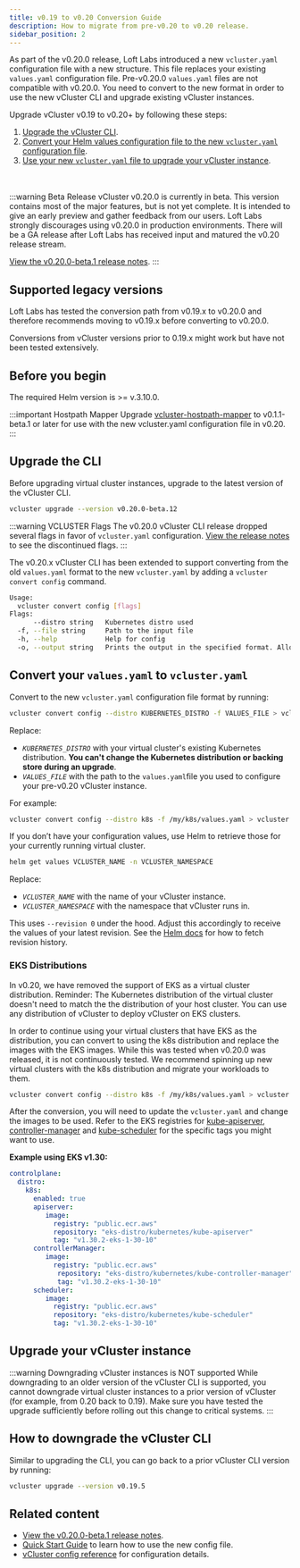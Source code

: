 ```yaml
---
title: v0.19 to v0.20 Conversion Guide
description: How to migrate from pre-v0.20 to v0.20 release.
sidebar_position: 2
---
```




As part of the v0.20.0 release, Loft Labs introduced a new `vcluster.yaml` configuration file with a new structure. This file replaces your existing `values.yaml` configuration file. Pre-v0.20.0 `values.yaml` files are not compatible with v0.20.0. You need to convert to the new format in order to use the new vCluster CLI and upgrade existing vCluster instances.

Upgrade vCluster v0.19 to v0.20+ by following these steps:

1. [Upgrade the vCluster CLI](#upgrade-the-cli).
1. [Convert your Helm values configuration file to the new `vcluster.yaml` configuration file](#convert-your-valuesyaml-to-vclusteryaml).
1. [Use your new `vcluster.yaml` file to upgrade your vCluster instance](#upgrade-your-vcluster-instance).

<br></br>
:::warning Beta Release
vCluster v0.20.0 is currently in beta. This version contains most of the major features, but is not yet complete. It is intended to give an early preview and gather feedback from our users. Loft Labs strongly discourages using v0.20.0 in production environments. There will be a GA release after Loft Labs has received input and matured the v0.20 release stream.


[View the v0.20.0-beta.1 release notes](https://github.com/loft-sh/vcluster/releases/tag/v0.20.0-beta.1).
:::

## Supported legacy versions

Loft Labs has tested the conversion path from v0.19.x to v0.20.0 and therefore recommends moving to v0.19.x before converting to v0.20.0.

Conversions from vCluster versions prior to 0.19.x might work but have not been tested extensively.

## Before you begin

The required Helm version is >= v.3.10.0.

:::important Hostpath Mapper
Upgrade [vcluster-hostpath-mapper](https://github.com/loft-sh/vcluster-hostpath-mapper) to v0.1.1-beta.1 or later for use with the new vcluster.yaml configuration file in v0.20.
:::

## Upgrade the CLI

Before upgrading virtual cluster instances, upgrade to the latest version of the vCluster CLI.

```BASH
vcluster upgrade --version v0.20.0-beta.12
```
:::warning VCLUSTER Flags
The v0.20.0 vCluster CLI release dropped several flags in favor of `vcluster.yaml` configuration. [View the release notes](https://github.com/loft-sh/vcluster/releases/tag/v0.20.0-beta.1) to see the discontinued flags.
:::


The v0.20.x vCluster CLI has been extended to support converting from the old `values.yaml` format to the new `vcluster.yaml` by adding a `vcluster convert config` command.

```BASH
Usage:
  vcluster convert config [flags]
Flags:
      --distro string   Kubernetes distro used
  -f, --file string     Path to the input file
  -h, --help            Help for config
  -o, --output string   Prints the output in the specified format. Allowed values: yaml, json (default "yaml")
```

## Convert your `values.yaml` to `vcluster.yaml`

Convert to the new `vcluster.yaml` configuration file format by running:

```BASH
vcluster convert config --distro KUBERNETES_DISTRO -f VALUES_FILE > vcluster.yaml
```

Replace:

- _`KUBERNETES_DISTRO`_ with your virtual cluster's existing Kubernetes distribution. **You can't change the Kubernetes distribution or backing store during an upgrade**.
- _`VALUES_FILE`_ with the path to the `values.yaml`file you used to configure your pre-v0.20 vCluster instance.


For example:

```BASH
vcluster convert config --distro k8s -f /my/k8s/values.yaml > vcluster.yaml
```

If you don’t have your configuration values, use Helm to retrieve those for your currently running virtual cluster.

```bash
helm get values VCLUSTER_NAME -n VCLUSTER_NAMESPACE
```

Replace:

- _`VCLUSTER_NAME`_ with the name of your vCluster instance.
- _`VCLUSTER_NAMESPACE`_ with the namespace that vCluster runs in.

This uses `--revision 0` under the hood. Adjust this accordingly to receive the values of your latest revision. See the [Helm docs](https://helm.sh/docs/helm/helm_history/) for how to fetch revision history.

### EKS Distributions

In v0.20, we have removed the support of EKS as a virtual cluster distribution. Reminder: The Kubernetes distribution of the virtual cluster doesn't need to match the the distribution of your host cluster. You can use any distribution of vCluster to deploy vCluster on EKS clusters.

In order to continue using your virtual clusters that have EKS as the distribution, you can convert to using the k8s distribution and replace the images with the EKS images. While this was tested when v0.20.0 was released, it is not continuously tested. We recommend spinning up new virtual clusters with the k8s distribution and migrate your workloads to them. 

```bash
vcluster convert config --distro k8s -f /my/k8s/values.yaml > vcluster.yaml
```

After the conversion, you will need to update the `vcluster.yaml` and change the images to be used. Refer to the EKS registries for [kube-apiserver](https://gallery.ecr.aws/eks-distro/kubernetes/kube-apiserver), [controller-manager](https://gallery.ecr.aws/eks-distro/kubernetes/kube-controller-manager) and [kube-scheduler](https://gallery.ecr.aws/eks-distro/kubernetes/kube-scheduler) for the specific tags you might want to use.

**Example using EKS v1.30:**

```yaml
controlplane:
  distro:
    k8s:
      enabled: true
      apiserver:
         image:
           registry: "public.ecr.aws"
           repository: "eks-distro/kubernetes/kube-apiserver"
           tag: "v1.30.2-eks-1-30-10"
      controllerManager:
         image:
           registry: "public.ecr.aws"
            repository: "eks-distro/kubernetes/kube-controller-manager"
            tag: "v1.30.2-eks-1-30-10"
      scheduler:
         image:
           registry: "public.ecr.aws"
           repository: "eks-distro/kubernetes/kube-scheduler"
           tag: "v1.30.2-eks-1-30-10"
```


## Upgrade your vCluster instance

:::warning Downgrading vCluster instances is NOT supported
While downgrading to an older version of the vCluster CLI is supported, you cannot downgrade virtual cluster instances to a prior version of vCluster (for example, from 0.20 back to 0.19). Make sure you have tested the upgrade sufficiently before rolling out this change to critical systems.
:::


<DeployChanges/>

## How to downgrade the vCluster CLI

Similar to upgrading the CLI, you can go back to a prior vCluster CLI version by running:

```bash
vcluster upgrade --version v0.19.5
```

## Related content

- [View the v0.20.0-beta.1 release notes](https://github.com/loft-sh/vcluster/releases/tag/v0.20.0-beta.1).
- [Quick Start Guide](../../quick-start-guide.mdx) to learn how to use the new config file.
- [vCluster config reference](/vcluster/configure/vcluster-yaml/) for configuration details.
